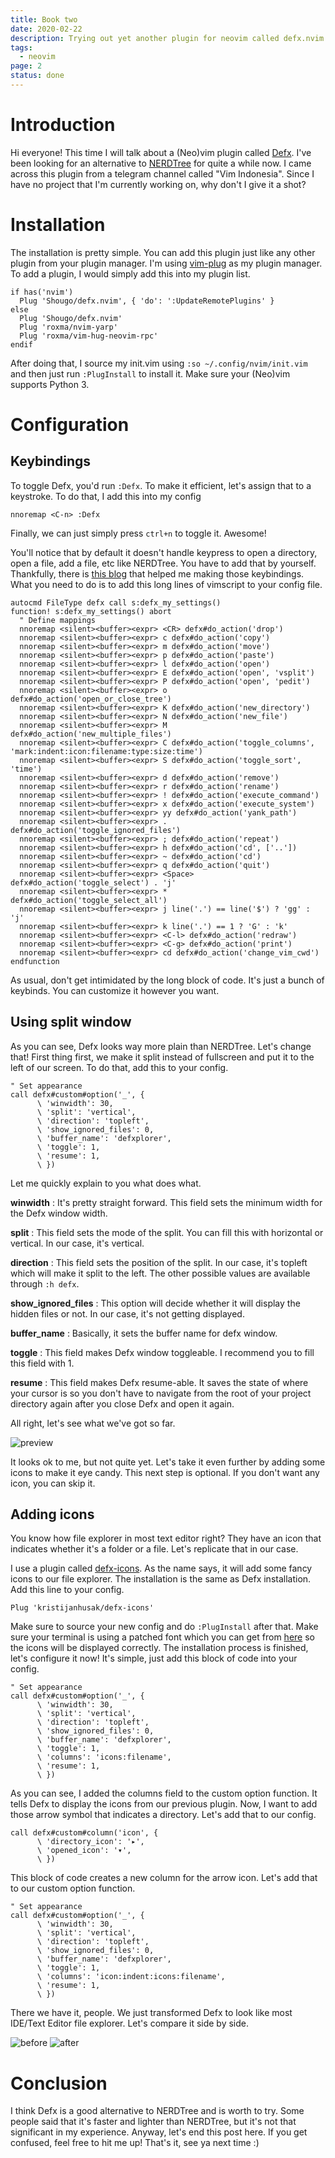 ```yaml
---
title: Book two
date: 2020-02-22
description: Trying out yet another plugin for neovim called defx.nvim.
tags:
  - neovim
page: 2
status: done
---
```


# Introduction
Hi everyone! This time I will talk about a (Neo)vim plugin called [Defx](https://github.com/airblade/defx.nvim). I've been looking for an alternative to [NERDTree](https://github.com/preservim/nerdtree) for quite a while now. I came across this plugin from a telegram channel called "Vim Indonesia". Since I have no project that I'm currently working on, why don't I give it a shot?

# Installation
The installation is pretty simple. You can add this plugin just like any other plugin from your plugin manager. I'm using [vim-plug](https://github.com/junegunn/vim-plug) as my plugin manager. To add a plugin, I would simply add this into my plugin list.

``` vim
if has('nvim')
  Plug 'Shougo/defx.nvim', { 'do': ':UpdateRemotePlugins' }
else
  Plug 'Shougo/defx.nvim'
  Plug 'roxma/nvim-yarp'
  Plug 'roxma/vim-hug-neovim-rpc'
endif
```

After doing that, I source my init.vim using `:so ~/.config/nvim/init.vim` and then just run `:PlugInstall` to install it. Make sure your (Neo)vim supports Python 3.

# Configuration
## Keybindings
To toggle Defx, you'd run `:Defx`. To make it efficient, let's assign that to a keystroke. To do that, I add this into my config

``` vim
nnoremap <C-n> :Defx
```

Finally, we can just simply press `ctrl+n` to toggle it. Awesome!

You'll notice that by default it doesn't handle keypress to open a directory, open a file, add a file, etc like NERDTree. You have to add that by yourself. Thankfully, there is [this blog](https://tsarafatma.com/neovim/2020/02/08/defx-file-explorer-for-neovim) that helped me making those keybindings. What you need to do is to add this long lines of vimscript to your config file.

``` vim
autocmd FileType defx call s:defx_my_settings()
function! s:defx_my_settings() abort
  " Define mappings
  nnoremap <silent><buffer><expr> <CR> defx#do_action('drop')
  nnoremap <silent><buffer><expr> c defx#do_action('copy')
  nnoremap <silent><buffer><expr> m defx#do_action('move')
  nnoremap <silent><buffer><expr> p defx#do_action('paste')
  nnoremap <silent><buffer><expr> l defx#do_action('open')
  nnoremap <silent><buffer><expr> E defx#do_action('open', 'vsplit')
  nnoremap <silent><buffer><expr> P defx#do_action('open', 'pedit')
  nnoremap <silent><buffer><expr> o defx#do_action('open_or_close_tree')
  nnoremap <silent><buffer><expr> K defx#do_action('new_directory')
  nnoremap <silent><buffer><expr> N defx#do_action('new_file')
  nnoremap <silent><buffer><expr> M defx#do_action('new_multiple_files')
  nnoremap <silent><buffer><expr> C defx#do_action('toggle_columns', 'mark:indent:icon:filename:type:size:time')
  nnoremap <silent><buffer><expr> S defx#do_action('toggle_sort', 'time')
  nnoremap <silent><buffer><expr> d defx#do_action('remove')
  nnoremap <silent><buffer><expr> r defx#do_action('rename')
  nnoremap <silent><buffer><expr> ! defx#do_action('execute_command')
  nnoremap <silent><buffer><expr> x defx#do_action('execute_system')
  nnoremap <silent><buffer><expr> yy defx#do_action('yank_path')
  nnoremap <silent><buffer><expr> . defx#do_action('toggle_ignored_files')
  nnoremap <silent><buffer><expr> ; defx#do_action('repeat')
  nnoremap <silent><buffer><expr> h defx#do_action('cd', ['..'])
  nnoremap <silent><buffer><expr> ~ defx#do_action('cd')
  nnoremap <silent><buffer><expr> q defx#do_action('quit')
  nnoremap <silent><buffer><expr> <Space> defx#do_action('toggle_select') . 'j'
  nnoremap <silent><buffer><expr> * defx#do_action('toggle_select_all')
  nnoremap <silent><buffer><expr> j line('.') == line('$') ? 'gg' : 'j'
  nnoremap <silent><buffer><expr> k line('.') == 1 ? 'G' : 'k'
  nnoremap <silent><buffer><expr> <C-l> defx#do_action('redraw')
  nnoremap <silent><buffer><expr> <C-g> defx#do_action('print')
  nnoremap <silent><buffer><expr> cd defx#do_action('change_vim_cwd')
endfunction
```

As usual, don't get intimidated by the long block of code. It's just a bunch of keybinds. You can customize it however you want.

## Using split window
As you can see, Defx looks way more plain than NERDTree. Let's change that! First thing first, we make it split instead of fullscreen and put it to the left of our screen. To do that, add this to your config.

``` vim
" Set appearance
call defx#custom#option('_', {
      \ 'winwidth': 30,
      \ 'split': 'vertical',
      \ 'direction': 'topleft',
      \ 'show_ignored_files': 0,
      \ 'buffer_name': 'defxplorer',
      \ 'toggle': 1,
      \ 'resume': 1,
      \ })
```

Let me quickly explain to you what does what.


**winwidth** : It's pretty straight forward. This field sets the minimum width for the Defx window width.

**split** : This field sets the mode of the split. You can fill this with horizontal or vertical. In our case, it's vertical.

**direction** : This field sets the position of the split. In our case, it's topleft which will make it split to the left. The other possible values are available through `:h defx`.

**show\_ignored\_files** : This option will decide whether it will display the hidden files or not. In our case, it's not getting displayed.

**buffer_name** : Basically, it sets the buffer name for defx window.

**toggle** : This field makes Defx window toggleable. I recommend you to fill this field with 1.

**resume** : This field makes Defx resume-able. It saves the state of where your cursor is so you don't have to navigate from the root of your project directory again after you close Defx and open it again.


All right, let's see what we've got so far.

![preview](/assets/posts/defx-nvim/preview.png)

It looks ok to me, but not quite yet. Let's take it even further by adding some icons to make it eye candy. This next step is optional. If you don't want any icon, you can skip it.

## Adding icons
You know how file explorer in most text editor right? They have an icon that indicates whether it's a folder or a file. Let's replicate that in our case.

I use a plugin called [defx-icons](https://github.com/kristijanhusak/defx-icons). As the name says, it will add some fancy icons to our file explorer. The installation is the same as Defx installation. Add this line to your config.

``` vim
Plug 'kristijanhusak/defx-icons'
```

Make sure to source your new config and do `:PlugInstall` after that. Make sure your terminal is using a patched font which you can get from [here](https://www.nerdfonts.com/font-downloads) so the icons will be displayed correctly. The installation process is finished, let's configure it now! It's simple, just add this block of code into your config.

``` vim
" Set appearance
call defx#custom#option('_', {
      \ 'winwidth': 30,
      \ 'split': 'vertical',
      \ 'direction': 'topleft',
      \ 'show_ignored_files': 0,
      \ 'buffer_name': 'defxplorer',
      \ 'toggle': 1,
      \ 'columns': 'icons:filename',
      \ 'resume': 1,
      \ })
```

As you can see, I added the columns field to the custom option function. It tells Defx to display the icons from our previous plugin. Now, I want to add those arrow symbol that indicates a directory. Let's add that to our config.

``` vim
call defx#custom#column('icon', {
      \ 'directory_icon': '▸',
      \ 'opened_icon': '▾',
      \ })
```

This block of code creates a new column for the arrow icon. Let's add that to our custom option function.

``` vim
" Set appearance
call defx#custom#option('_', {
      \ 'winwidth': 30,
      \ 'split': 'vertical',
      \ 'direction': 'topleft',
      \ 'show_ignored_files': 0,
      \ 'buffer_name': 'defxplorer',
      \ 'toggle': 1,
      \ 'columns': 'icon:indent:icons:filename',
      \ 'resume': 1,
      \ })
```

There we have it, people. We just transformed Defx to look like most IDE/Text Editor file explorer. Let's compare it side by side.

![before](/assets/posts/defx-nvim/before.png)
![after](/assets/posts/defx-nvim/after.png)

# Conclusion
I think Defx is a good alternative to NERDTree and is worth to try. Some people said that it's faster and lighter than NERDTree, but it's not that significant in my experience. Anyway, let's end this post here. If you get confused, feel free to hit me up! That's it, see ya next time :)
